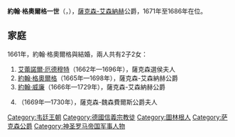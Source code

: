 {{Multiple issues|
{{Expand language|1=de|time=2021-02-07T03:24:40+00:00}}
{{Unreferenced|time=2021-02-07T03:24:40+00:00}}
}}
{{Infobox noble
| name        = 約翰·格奧爾格一世
| image       = John George I, Duke of Saxe-Eisenach.jpg
| succession  = 薩克森-艾森納赫公爵
| reign       = 1671年 — 1686年
| predecessor = [[威廉·奧古斯特_(薩克森-艾森納赫)|威廉·奧古斯特]]
| successor   = [[約翰·格奧爾格二世_(薩克森-艾森納赫)|約翰·格奧爾格二世]]
| birth_date  = {{birth date|1634|7|12|df=y}}
| birth_place = [[魏瑪|魏瑪]]
| death_date  = {{death date and age|1686|9|19|1634|7|12|df=y}}
| death_place = [[馬克蘇爾|馬克蘇爾]]
| noble family= [[韋廷王朝|韋廷王朝]]
| father      = [[威廉_(薩克森-威瑪公爵)|薩克森-威瑪公爵威廉]]
| mother      = 艾蕾諾爾·多蘿西亞
| religion    = [[信義宗|信義宗]]
}}
'''約翰·格奧爾格一世'''（{{lang-de|''Johann Georg I''}}，{{bd|1634年|7月12日|1686年|9月19日|}}），[[薩克森-艾森納赫|薩克森-艾森納赫]]公爵，1671年至1686年在位。

== 家庭 ==
1661年，約翰·格奧爾格與{{le|塞恩-維特根斯坦的約翰妮塔|Johannetta of Sayn-Wittgenstein (1632–1701)}}結婚，兩人共有2子2女：
# [[艾蕾諾爾·厄德穆特_(薩克森-艾森納赫)|艾蕾諾爾·厄德穆特]]（1662年—1696年），薩克森選侯夫人
# [[約翰·格奧爾格二世_(薩克森-艾森納赫)|約翰·格奧爾格]]（1665年—1698年），薩克森-艾森納赫公爵
# [[約翰·威廉_(薩克森-艾森納赫)|約翰·威廉]]（1666年—1729年），薩克森-艾森納赫公爵
# {{le|弗蕾德里克·伊莉莎白 (薩克森-艾森納赫)|Fredericka Elisabeth of Saxe-Eisenach|弗蕾德里克·伊莉莎白}}（1669年—1730年），薩克森-魏森費爾斯公爵夫人

{{stub}}

[[Category:韦廷王朝|Category:韦廷王朝]]
[[Category:德國信義宗教徒|Category:德國信義宗教徒]]
[[Category:圖林根人|Category:圖林根人]]
[[Category:萨克森公爵|Category:萨克森公爵]]
[[Category:神圣罗马帝国军事人物|Category:神圣罗马帝国军事人物]]